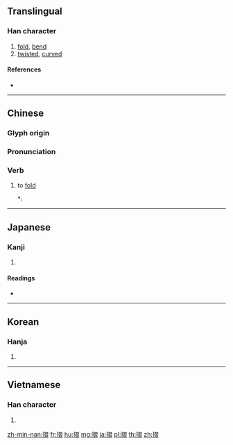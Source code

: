 {{also|折}}
==Translingual==

===Han character===
{{Han char|rn=64|rad=手|as=11|sn=14|four=57062|canj=QSMA|ids=⿰扌習}}

# [[fold]], [[bend]]
# [[twisted]], [[curved]]

====References====
* {{Han ref|kx=0452.080|dkj=12647|dj=0802.110|hdz=31950.130|uh=647A|ud=25722|bh=BA50|bd=47696}}

----

==Chinese==
{{zh-forms|s=折}}

===Glyph origin===
{{Han etym}}

===Pronunciation===
{{zh-pron
|m=zhé
|c=zip3,zaap3
|h=pfs=chap
|md=
|mn=chih
|w=
|mc=y
|oc=y
|cat=
}}

===Verb===
{{zh-verb}}

# to [[fold]]
#*: {{zh-x|拾起 張 紙 摺{zip3} 隻 小船|I take up a sheet of paper and '''fold''' a little boat|C-LIT|ref={{w2|zh|許冠傑}}, {{lang|zh|紙船}}}}

----

==Japanese==

===Kanji===
{{ja-kanji|grade=|rs=手11}}

# {{defn|lang=ja|sort=手11}}

====Readings====
* {{ja-readings|on=[[しょう]] (shō), [[ろう]] (rō)|kun=[[ひだ]] (hida), [[する]] (suru), [[すり]] (suri)}}

----

==Korean==

===Hanja===
{{ko-hanja|hangeul=접|eumhun=|rv=jeop|mr=chŏp|y=cep}}

# {{defn|lang=ko|sort=手11}}

----

==Vietnamese==

===Han character===
{{vi-hantu|rs=手11|dập}}

# {{defn|lang=vi|sort=手11}}

[[zh-min-nan:摺]]
[[fr:摺]]
[[hu:摺]]
[[mg:摺]]
[[ja:摺]]
[[pl:摺]]
[[th:摺]]
[[zh:摺]]
